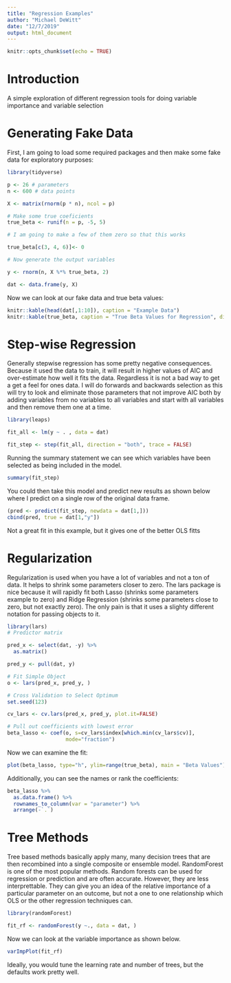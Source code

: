 ```yaml
---
title: "Regression Examples"
author: "Michael DeWitt"
date: "12/7/2019"
output: html_document
---
```


```r
knitr::opts_chunk$set(echo = TRUE)
```

# Introduction

A simple exploration of different regression tools for doing variable importance and variable selection

# Generating Fake Data

First, I am going to load some required packages and then make some fake data for exploratory purposes:

```r
library(tidyverse)

p <- 26 # parameters
n <- 600 # data points

X <- matrix(rnorm(p * n), ncol = p)

# Make some true coeficients 
true_beta <- runif(n = p, -5, 5)

# I am going to make a few of them zero so that this works

true_beta[c(3, 4, 6)]<- 0

# Now generate the output variables

y <- rnorm(n, X %*% true_beta, 2)

dat <- data.frame(y, X)


```

Now we can look at our fake data and true beta values:

```r

knitr::kable(head(dat[,1:10]), caption = "Example Data")
knitr::kable(true_beta, caption = "True Beta Values for Regression", digits = 2)

```

# Step-wise Regression
Generally stepwise regression has some pretty negative consequences. Because it used the data to train, it will result in higher values of AIC and over-estimate how well it fits the data. Regardless it is not a bad way to get a get a feel for ones data. I will do forwards and backwards selection as this will try to look and eliminate those parameters that not improve AIC both by adding variables from no variables to all variables and start with all variables and then remove them one at a time.

```r
library(leaps)

fit_all <- lm(y ~ . , data = dat)

fit_step <- step(fit_all, direction = "both", trace = FALSE)

```

Running the summary statement we can see which variables have been selected as being included in the model.

```r
summary(fit_step)
```

You could then take this model and predict new results as shown below where  I predict on a single row of the original data frame. 

```r
(pred <- predict(fit_step, newdata = dat[1,]))
cbind(pred, true = dat[1,"y"])
```

Not a great fit in this example, but it gives one of the better OLS fitts

# Regularization

Regularization is used when you have a lot of variables and not a ton of data. It helps to shrink some parameters closer to zero. The lars package is nice because it will rapidly fit both Lasso (shrinks some parameters example to zero) and Ridge Regression (shrinks some parameters close to zero, but not exactly zero). The only pain is that it uses a slighty different notation for passing objects to it.

```r
library(lars)
# Predictor matrix

pred_x <- select(dat, -y) %>% 
  as.matrix()

pred_y <- pull(dat, y)

# Fit Simple Object
o <- lars(pred_x, pred_y, )

# Cross Validation to Select Optimum
set.seed(123)

cv_lars <- cv.lars(pred_x, pred_y, plot.it=FALSE)

# Pull out coefficients with lowest error 
beta_lasso <- coef(o, s=cv_lars$index[which.min(cv_lars$cv)], 
                   mode="fraction")
```


Now we can examine the fit:

```r
plot(beta_lasso, type="h", ylim=range(true_beta), main = "Beta Values")
```

Additionally, you can see the names or rank the coefficients:

```r
beta_lasso %>% 
  as.data.frame() %>% 
  rownames_to_column(var = "parameter") %>% 
  arrange(-`.`)
```

# Tree Methods

Tree based methods basically apply many, many decision trees that are then recombined into a single composite or ensemble model. RandomForest is one of the most popular methods. Random forests can be used for regression or prediction and are often accurate. However, they are less interprettable. They can give you an idea of the relative importance of a particular parameter on an outcome, but not a one to one relationship which OLS or the other regression techniques can.

```r
library(randomForest)

fit_rf <- randomForest(y ~., data = dat, )

```


Now we can look at the variable importance as shown below.

```r
varImpPlot(fit_rf)
```

Ideally, you would tune the learning rate and number of trees, but the defaults work pretty well.